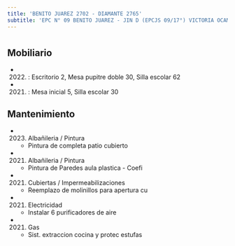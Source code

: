 ```yaml
---
title: 'BENITO JUAREZ 2702 - DIAMANTE 2765'
subtitle: 'EPC N° 09 BENITO JUAREZ - JIN D (EPCJS 09/17°) VICTORIA OCAMPO'
---
```


#


## Mobiliario

*  (2022) : Escritorio 2, Mesa pupitre doble 30, Silla escolar 62 

*  (2021) : Mesa inicial 5, Silla escolar 30 





## Mantenimiento

*  (2023) Albañileria / Pintura 
    + Pintura de completa patio cubierto

*  (2021) Albañileria / Pintura 
    + Pintura de Paredes aula plastica - Coefi

*  (2021) Cubiertas / Impermeabilizaciones 
    + Reemplazo de molinillos para apertura cu

*  (2021) Electricidad 
    + Instalar 6 purificadores de aire

*  (2021) Gas 
    + Sist. extraccion cocina y protec estufas



